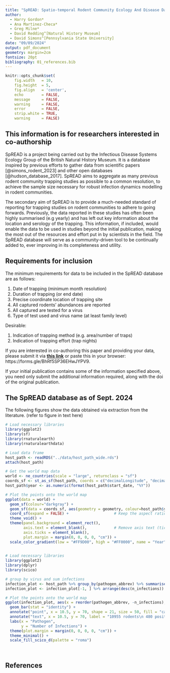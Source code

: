 ```yaml
---
title: "SpREAD: Spatio-temporal Rodent Community Ecology And Disease Database."
author:
  - Harry Gordon*
  - Ana Martinez-Checa*
  - Greg Milne*
  - David Redding^[Natural History Museum]
  - David Simons^[Pennsylvania State University]
date: "09/09/2024"
output: pdf_document
geometry: margin=2cm
fontsize: 20pt
bibliography: 01_references.bib
---
```


```r
knitr::opts_chunk$set(
    fig.width   = 10,
    fig.height  = 5,
    fig.align   = 'center',
    echo        = FALSE,
    message     = FALSE,
    warning     = FALSE,
    error       = FALSE,
    strip.white = TRUE,
    warning     = FALSE)
```
## This information is for researchers interested in co-authorship

SpREAD is a project being carried out by the Infectious Disease Systems Ecology Group of the British Natural History Museum. It is a database inspired by previous efforts to gather data from scientific papers [@simons_rodent_2023] and other open databases [@hudson_database_2017]. SpREAD aims to aggregate as many previous rodent community trapping studies as possible to a common resolution, to achieve the sample size necessary for robust infection dynamics modelling in rodent communities.

The secondary aim of SpREAD is to provide a much-needed standard of reporting for trapping studies on rodent communities to adhere to going forwards. Previously, the data reported in these studies has often been highly summarised (e.g yearly) and has left out key information about the location and serology of the trapping. This information, if included, would enable the data to be used in studies beyond the initial publication, making the most out of the resources and effort put in by scientists in the field. The SpREAD database will serve as a community-driven tool to be continually added to, ever improving in its completeness and utility.



## Requirements for inclusion

The minimum requirements for data to be included in the SpREAD database are as follows:

1. Date of trapping (minimum month resolution)
1. Duration of trapping (or end date)
1. Precise coordinate location of trapping site
1. All captured rodents' abundances are reported
1. All captured are tested for a virus
1. Type of test used and virus name (at least family level)

Desirable:

1. Indication of trapping method (e.g. area/number of traps)
1. Indication of trapping effort (trap nights)

If you are interested in co-authoring this paper and providing your data, please submit it via [**this link**](https://forms.gle/BhRf5SP36EHwJYPV9) or paste this in your browser: https://forms.gle/BhRf5SP36EHwJYPV9.

If your initial publication contains some of the information specified above, you need only submit the additional information required, along with the doi of the original publication.

## The SpREAD database as of Sept. 2024

The following figures show the data obtained via extraction from the literature. (refer to figure in text here)

```r
# Load necessary libraries
library(ggplot2)
library(sf)
library(rnaturalearth)
library(rnaturalearthdata)

# Load data frame
host_path <- readRDS("../data/host_path_wide.rds")
attach(host_path)

# Get the world map data
world <- ne_countries(scale = "large", returnclass = "sf")
coords_sf <- st_as_sf(host_path, coords = c("decimalLongitude", "decimalLatitude"), crs = 4326, agr = "constant")
host_path$year <- as.numeric(format(host_path$start_date, "%Y"))

# Plot the points onto the world map 
ggplot(data = world) +
  geom_sf(colour="darkgray") +
  geom_sf(data = coords_sf, aes(geometry = geometry, colour=host_path$year), size = 3, shape=19) +
  coord_sf(expand = FALSE) +                    # Keep the aspect ratio
  theme_void() +
  theme(panel.background = element_rect(), 
        axis.text = element_blank(),            # Remove axis text (tick labels)
        axis.ticks = element_blank(),
        plot.margin = margin(0, 0, 0, 0, "cm")) +
  scale_color_gradient(low = "#FF9D00", high = "#FF0000", name = "Year")
  
```

```r
# Load necessary libraries
library(ggplot2)
library(dplyr)
library(scico)

# group by virus and sum infections
infection_plot <- host_path %>% group_by(pathogen_abbrev) %>% summarise(n_infections=sum(positive))
infection_plot <- infection_plot[-1, ] %>% arrange(desc(n_infections))

# Plot the points onto the world map 
ggplot(infection_plot, aes(x = reorder(pathogen_abbrev, -n_infections), y = n_infections, fill=pathogen_abbrev)) +
  geom_bar(stat = "identity") + 
  annotate("point", x = 10.5, y = 70, shape = 21, size = 50, fill = "cadetblue", color = "cadetblue") +
  annotate("text", x = 10.5, y = 70, label = "10955 rodents\n 480 positive", size = 5) +
  labs(x = "Pathogen",
       y = "Number of Infections") +
  theme(plot.margin = margin(0, 0, 0, 0, "cm")) +
  theme_minimal() +
  scale_fill_scico_d(palette = "roma")

  
```

## References
